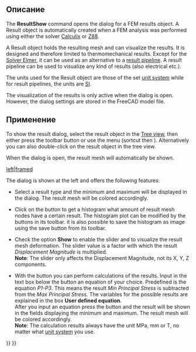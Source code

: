 <languages/>

{{Docnav/ru
|[[FEM_ResultsPurge/ru|Очистить результаты]]
|[[FEM_PostApplyChanges/ru|Применить изменения к конвейеру (пайплайну)]]
|[[FEM_Workbench/ru|Верстак "FEM"]]
|IconL=FEM_ResultsPurge.svg
|IconR=FEM_PostApplyChanges.svg
|IconC=Workbench_FEM.svg
}}

<div class="mw-translate-fuzzy">
{{GuiCommand/ru
|Name=FEM ResultShow
|Name/ru=FEM ShowResult
|MenuLocation=Results → Показать результаты
|Workbenches=[[FEM_Workbench/ru|FEM]]
|Shortcut={{KEY|S}} {{KEY|R}}
|SeeAlso=[[FEM_tutorial/ru|FEM tutorial]]
}}
</div>

<span id="Description"></span>
==Описание==

The '''ResultShow''' command opens the dialog for a FEM results object. A Result object is automatically created when a FEM analysis was performed using either the solver [[FEM_SolverCalculixCxxtools|Calculix]] or [[FEM_SolverZ88|Z88]].

A Result object holds the resulting mesh and can visualize the results. It is designed and therefore limited to thermomechanical results. Except for the [[FEM_SolverElmer|Solver Elmer]], it can be used as an alternative to a [[FEM_PostPipelineFromResult|result pipeline]]. A result pipeline can be used to visualize any kind of results (also electrical etc.).

The units used for the Result object are those of the set [[Preferences_Editor#Units|unit system]] while for result pipelines, the units are [https://en.wikipedia.org/wiki/International_System_of_Units SI].

The visualization of the results is only active when the dialog is open. However, the dialog settings are stored in the FreeCAD model file.

<span id="Usage"></span>
==Применение==

To show the result dialog, select the result object in the  [[Tree_view|Tree view]], then either press the toolbar button {{Button|[[Image:FEM_ResultShow.svg|16px]] '''Show result'''}} or use the menu {{MenuCommand|Results → [[Image:FEM_ResultShow.svg|16px]] Show result}} (sortcut {{KEY|R}} then {{KEY|S}}). Alternatively you can also double-click on the result object in the tree view.

When the dialog is open, the result mesh will automatically be shown.

[[File:FEM_Result-Object-Dialog.png|left|framed]]

The dialog is shown at the left and offers the following features:

* Select a result type and the minimum and maximum will be displayed in the dialog. The result mesh will be colored accordingly.

* Click on the button {{Button|'''Histogram'''}} to get a histogram what amount of result mesh nodes have a certain result. The histogram plot can be modified by the buttons in its toolbar. it is also possible to save the histogram as image using the save button from its toolbar.

* Check the option '''Show''' to enable the slider and to visualize the result mesh deformation. The slider value is a factor with which the result ''Displacement Magnitude'' is multiplied.</br>'''Note''': The slider only affects the Displacement Magnitude, not its X, Y, Z components.

* With the button {{Button|'''Calculate'''}} you can perform calculations of the results. Input in the text box below the button an equation of your choice. Predefined is the equation ''P1-P3''. This means the result ''Min Principal Stress'' is subtracted from the ''Max Principal Stress''. The variables for the possible results are explained in the box '''User defined equation'''.</br>After you input an equation press the button and the result will be shown in the fields displaying the minimum and maximum. The result mesh will be colored accordingly.</br>'''Note''': The calculation results always have the unit MPa, mm or T, no matter what [[Preferences_Editor#Units|unit system]] you use.

{{Docnav/ru
|[[FEM_ResultsPurge/ru|Очистить результаты]]
|[[FEM_PostApplyChanges/ru|Применить изменения к конвейеру (пайплайну)]]
|[[FEM_Workbench/ru|Верстак "FEM"]]
|IconL=FEM_ResultsPurge.svg
|IconR=FEM_PostApplyChanges.svg
|IconC=Workbench_FEM.svg
}}

{{FEM Tools navi{{#translation:}}}}
{{Userdocnavi{{#translation:}}}}